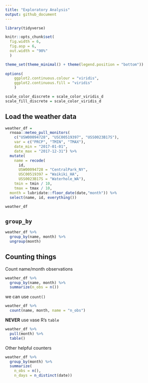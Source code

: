 ```yaml
---
title: "Exploratory Analysis"
output: github_document
---
```


```r
library(tidyverse)

knitr::opts_chunk$set(
  fig.width = 6,
  fig.asp = 6,
  out.width = "90%"
  )

theme_set(theme_minimal() + theme(legend.position = "bottom"))
          
options(
    ggplot2.continuous.colour = "viridis",
    ggplot2.continuous.fill = "viridis"
    )

scale_color_discrete = scale_color_viridis_d
scale_fill_discrete = scale_color_viridis_d
```


## Load the weather data 

```r
weather_df = 
  rnoaa::meteo_pull_monitors(
    c("USW00094728", "USC00519397", "USS0023B17S"),
    var = c("PRCP", "TMIN", "TMAX"), 
    date_min = "2017-01-01",
    date_max = "2017-12-31") %>%
  mutate(
    name = recode(
      id, 
      USW00094728 = "CentralPark_NY", 
      USC00519397 = "Waikiki_HA",
      USS0023B17S = "Waterhole_WA"),
    tmin = tmin / 10,
    tmax = tmax / 10,
  month = lubridate::floor_date(date,"month")) %>% 
  select(name, id, everything())

weather_df
```


## `group_by`

```r
weather_df %>% 
  group_by(name, month) %>% 
  ungroup(month)

```


## Counting things

Count name/month observations 

```r
weather_df %>% 
  group_by(name, month) %>%
  summarize(n_obs = n())
```

we can use `count()`

```r
weather_df %>% 
  count(name, month, name = "n_obs") 
```

**NEVER** use vase R's `table`

```r
weather_df %>% 
  pull(month) %>% 
  table()
```

Other helpful counters 

```r
weather_df %>% 
  group_by(month) %>%
  summarize(
    n_obs = n(),
    n_days = n_distinct(date))
```










